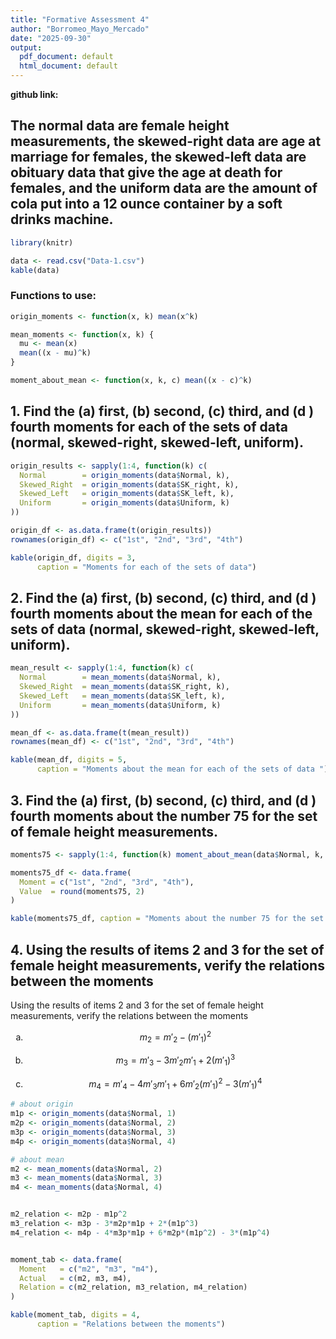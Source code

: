 ---
title: "Formative Assessment 4"
author: "Borromeo_Mayo_Mercado"
date: "2025-09-30"
output:
  pdf_document: default
  html_document: default
---
**github link: **

## The normal data are female height measurements, the skewed-right data are age at marriage for females, the skewed-left data are obituary data that give the age at death for females, and the uniform data are the amount of cola put into a 12 ounce container by a soft drinks machine.

```{r}
library(knitr)

data <- read.csv("Data-1.csv")
kable(data)
```


### Functions to use:
```{r}
origin_moments <- function(x, k) mean(x^k)

mean_moments <- function(x, k) {
  mu <- mean(x)
  mean((x - mu)^k)
}

moment_about_mean <- function(x, k, c) mean((x - c)^k)
```
## 1. Find the (a) first, (b) second, (c) third, and (d ) fourth moments for each of the sets of data (normal, skewed-right, skewed-left, uniform).

```{r}

origin_results <- sapply(1:4, function(k) c(
  Normal        = origin_moments(data$Normal, k),
  Skewed_Right  = origin_moments(data$SK_right, k),
  Skewed_Left   = origin_moments(data$SK_left, k),
  Uniform       = origin_moments(data$Uniform, k)
))

origin_df <- as.data.frame(t(origin_results))
rownames(origin_df) <- c("1st", "2nd", "3rd", "4th")

kable(origin_df, digits = 3,
      caption = "Moments for each of the sets of data")

```

## 2. Find the (a) first, (b) second, (c) third, and (d ) fourth moments about the mean for each of the sets of data (normal, skewed-right, skewed-left, uniform).

```{r}

mean_result <- sapply(1:4, function(k) c(
  Normal        = mean_moments(data$Normal, k),
  Skewed_Right  = mean_moments(data$SK_right, k),
  Skewed_Left   = mean_moments(data$SK_left, k),
  Uniform       = mean_moments(data$Uniform, k)
))

mean_df <- as.data.frame(t(mean_result))
rownames(mean_df) <- c("1st", "2nd", "3rd", "4th")

kable(mean_df, digits = 5,
      caption = "Moments about the mean for each of the sets of data ")

```

## 3. Find the (a) first, (b) second, (c) third, and (d ) fourth moments about the number 75 for the set of female height measurements.

```{r}

moments75 <- sapply(1:4, function(k) moment_about_mean(data$Normal, k, 75))

moments75_df <- data.frame(
  Moment = c("1st", "2nd", "3rd", "4th"),
  Value  = round(moments75, 2)
)

kable(moments75_df, caption = "Moments about the number 75 for the set of female height measurements")


```

## 4. Using the results of items 2 and 3 for the set of female height measurements, verify the relations between the moments

Using the results of items 2 and 3 for the set of female height measurements, verify the relations between the moments

(a) $$
    m_2 = m'_2 - (m'_1)^2
    $$

(b) $$
    m_3 = m'_3 - 3m'_2 m'_1 + 2(m'_1)^3
    $$

(c) $$
    m_4 = m'_4 - 4m'_3 m'_1 + 6m'_2 (m'_1)^2 - 3(m'_1)^4
    $$

```{r}
# about origin
m1p <- origin_moments(data$Normal, 1)
m2p <- origin_moments(data$Normal, 2)
m3p <- origin_moments(data$Normal, 3)
m4p <- origin_moments(data$Normal, 4)

# about mean
m2 <- mean_moments(data$Normal, 2)
m3 <- mean_moments(data$Normal, 3)
m4 <- mean_moments(data$Normal, 4)


m2_relation <- m2p - m1p^2
m3_relation <- m3p - 3*m2p*m1p + 2*(m1p^3)
m4_relation <- m4p - 4*m3p*m1p + 6*m2p*(m1p^2) - 3*(m1p^4)


moment_tab <- data.frame(
  Moment   = c("m2", "m3", "m4"),
  Actual   = c(m2, m3, m4),
  Relation = c(m2_relation, m3_relation, m4_relation)
)

kable(moment_tab, digits = 4,
      caption = "Relations between the moments")

```
